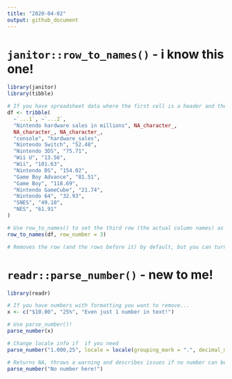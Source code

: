 ```yaml
---
title: "2020-04-02"
output: github_document
---
```


# `janitor::row_to_names()` - i know this one!

```r
library(janitor)
library(tibble)

# If you have spreadsheet data where the first cell is a header and the data is actually later on, it might read in something like this
df <- tribble(
  ~`...1`, ~`...2`,
  "Nintendo hardware sales in millions", NA_character_, 
  NA_character_, NA_character_,
  "console", "hardware_sales",
  "Nintendo Switch", "52.48",
  "Nintendo 3DS", "75.71",
  "Wii U", "13.56",
  "Wii", "101.63",
  "Nintendo DS", "154.02",
  "Game Boy Advance", "81.51",
  "Game Boy", "118.69",
  "Nintendo GameCube", "21.74",
  "Nintendo 64", "32.93",
  "SNES", "49.10",
  "NES", "61.91"
)

# Use row_to_names() to set the third row (the actual column names) as the variable names!
row_to_names(df, row_number = 3)

# Removes the row (and the rows before it) by default, but you can turn that off by setting `remove_row = FALSE` or `remove_rows_above = FALSE`
```

# `readr::parse_number()` - new to me!

```r
library(readr)

# If you have numbers with formatting you want to remove...
x <- c("$10.00", "25%", "Even just 1 number in text!")

# Use parse_number()!
parse_number(x)

# Change locale info if  if you need
parse_number("1.000,25", locale = locale(grouping_mark = ".", decimal_mark = ","))

# Returns NA, throws a warning and describes issues if no number can be parsed
parse_number("No number here!")
```
